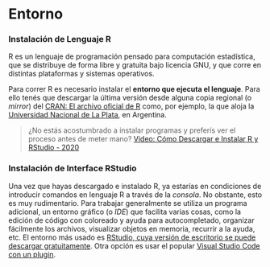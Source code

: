 # Entorno {-}

### Instalación de Lenguaje R  {-}

R es un lenguaje de programación pensado para computación estadística, que se distribuye de forma libre y gratuita bajo licencia GNU, y que corre en distintas plataformas y sistemas operativos. 

Para correr R es necesario instalar el **entorno que ejecuta el lenguaje**. 
Para ello tenés que descargar la última versión desde alguna copia regional (o *mirror*) del [CRAN: El archivo oficial de R](https://cran.r-project.org/mirrors.html) como, por ejemplo, la que aloja la [Universidad Nacional de La Plata](http://mirror.fcaglp.unlp.edu.ar/CRAN/), en Argentina.


<!-- ```{block, type='rmdcomment'} -->
> ¿No estás acostumbrado a instalar programas y preferís ver el proceso antes de meter mano? [Video: Cómo Descargar e Instalar R y RStudio - 2020](https://www.youtube.com/watch?v=D9Bp11iZssc)

### Instalación de Interface RStudio  {-}

Una vez que hayas descargado e instalado R, ya estarías en condiciones de introducir comandos en lenguaje R a través de la *consola*. No obstante, esto es muy rudimentario. 
Para trabajar generalmente se utiliza un programa adicional, un entorno gráfico (o *IDE*) que facilita varias cosas, como la edición de código con coloreado y ayuda para autocompletado, organizar fácilmente los archivos, visualizar objetos en memoria, recurrir a la ayuda, etc. El entorno más usado es [RStudio, cuya versión de escritorio se puede descargar gratuitamente](https://rstudio.com/products/rstudio/download/#download). 
Otra opción es usar el popular [Visual Studio Code con un plugin](https://marketplace.visualstudio.com/items?itemName=Ikuyadeu.r).
